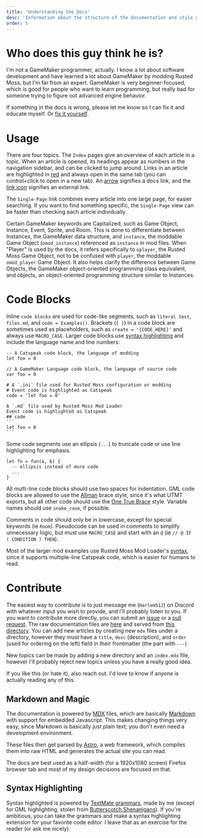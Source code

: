 ```yaml
---
title: 'Understanding the Docs'
desc: 'Information about the structure of the documentation and style guides.'
order: 5
---
```


# Who does this guy think he is?

I'm not a GameMaker programmer, actually. I know a lot about software development and have learned a lot about GameMaker by modding Rusted Moss, but I'm far from an expert. GameMaker is very beginner-focused, which is good for people who want to learn programming, but really bad for someone trying to figure out advanced engine behavior.

If something in the docs is wrong, please let me know so I can fix it and educate myself. Or [fix it yourself](#contribute).

# Usage

There are four topics. The `Index` pages give an overview of each article in a topic. When an article is opened, its headings appear as numbers in the navigation sidebar, and can be clicked to jump around. Links in an article are highlighted in [red](#usage) and always open in the same tab (you can control+click to open in a new tab). An [arrow](/rm-docs) signifies a docs link, and the [link icon](https://github.com/Harlem512/harlem512.github.io) signifies an external link.

The `Single-Page` link combines every article into one large page, for easier searching. If you want to find something specific, the `Single-Page` view can be faster than checking each article individually.

Certain GameMaker keywords are Capitalized, such as Game Object, Instance, Event, Sprite, and Room. This is done to differentiate between Instances, the GameMaker data structure, and `instance`, the moddable Game Object (`omod_instance`) referenced as `instance` in mod files. When "Player" is used by the docs, it refers specifically to `oplayer`, the Rusted Moss Game Object, not to be confused with `player`, the moddable `omod_player` Game Object. It also helps clarify the difference between Game Objects, the GameMaker object-oriented programming class equivalent, and objects, an object-oriented programming structure similar to Instances.

# Code Blocks

Inline `code blocks` are used for code-like segments, such as `literal text`, `files.md`, and `code = Examples()`. Brackets (`{ }`) in a code block are sometimes used as placeholders, such as `create = '{CODE_HERE}'` and always use `MACRO_CASE`. Larger code blocks use [syntax highlighting](#highlighting) and include the language name and line numbers:

```sp
-- A Catspeak code block, the language of modding
let foo = 0
```

```gml
// A GameMaker Language code block, the language of source code
var foo = 0
```

```mini
# A `.ini` file used for Rusted Moss configuration or modding
# Event code is highlighted as Catspeak
code = 'let foo = 0'
```

````rmml
A `.md` file used by Rusted Moss Mod Loader
Event code is highlighted as Catspeak
## code
```
let foo = 0
```
````

Some code segments use an ellipsis (`...`) to truncate code or use line highlighting for emphasis.

```sp {3}
let fn = fun(a, b) {
  -- ellipsis instead of more code
  ...
}
```

All multi-line code blocks should use two spaces for indentation. GML code blocks are allowed to use the [Allman](https://en.wikipedia.org/wiki/Indentation_style#Allman_style) brace style, since it's what UTMT exports, but all other code should use the [One True Brace](https://en.wikipedia.org/wiki/Indentation_style#One_True_Brace) style. Variable names should use `snake_case`, if possible.

Comments in code should only be in lowercase, except for special keywords (ie `Room`). Pseudocode can be used in comments to simplify unnecessary logic, but must use `MACRO_CASE` and start with an `@` (ie `// @ IF ( CONDITION ) THEN`).

Most of the larger mod examples use Rusted Moss Mod Loader's [syntax](/rm-docs/modding/rmml#syntax), since it supports multiple-line Catspeak code, which is easier for humans to read.

# Contribute

The easiest way to contribute is to just message me (`Harlem512`) on Discord with whatever input you wish to provide, and I'll probably listen to you. If you want to contribute more directly, you can submit an [issue](https://github.com/Harlem512/harlem512.github.io/issues) or a [pull request](https://github.com/Harlem512/harlem512.github.io/pulls). The raw documentation files are [here](https://github.com/Harlem512/harlem512.github.io/tree/main/modDocs) and served from [this directory](https://github.com/Harlem512/harlem512.github.io/tree/main/src/pages/rm-docs). You can add new articles by creating new `mdx` files under a directory, however they must have a `title`, `desc` (description), and `order` (used for ordering on the left) field in their frontmatter (the part with `---`).

New topics can be made by adding a new directory and an `index.mdx` file, however I'll probably reject new topics unless you have a really good idea.

If you like this (or hate it), also reach out. I'd love to know if anyone is actually reading any of this.

## Markdown and Magic

The documentation is powered by [MDX](https://mdxjs.com/) files, which are basically [Markdown](https://en.wikipedia.org/wiki/Markdown) with support for embedded Javascript. This makes changing things very easy, since Markdown is basically just plain text; you don't even need a development environment.

These files then get parsed by [Astro](https://astro.build/), a web framework, which compiles them into raw HTML and generates the actual site you can read.

The docs are best used as a half-width (for a 1920x1080 screen) Firefox browser tab and most of my design decisions are focused on that.

## Syntax Highlighting

Syntax highlighted is powered by [TextMate grammars](https://macromates.com/manual/en/language_grammars), made by me (except for GML highlighting, stolen from [Butterscotch Shenanigans](https://github.com/bscotch/stitch/blob/7dbc23c13341713a566e357f41084132d4d3593a/packages/vscode/syntaxes/gml.tmLanguage.json)). If you're ambitious, you can take the grammars and make a syntax highlighting extension for your favorite code editor. I leave that as an exercise for the reader (or ask me nicely).

